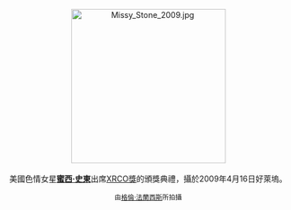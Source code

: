 <center>
[[File:Missy_Stone_2009.jpg|275px]]
<br><br>
美國色情女星'''[[蜜西·史東|蜜西·史東]]'''出席[[XRCO獎|XRCO獎]]的頒獎典禮，攝於2009年4月16日好萊塢。
<p>
<small>由[[:en:User:Toglenn|格倫·法蘭西斯]]所拍攝</small>
</center>